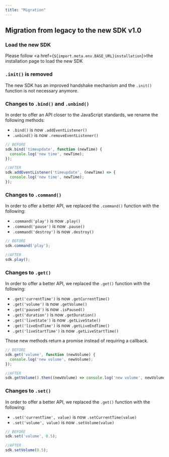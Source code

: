 ```yaml
---
title: "Migration"
---
```


## Migration from legacy to the new SDK v1.0

### Load the new SDK

Please follow <a href={`${import.meta.env.BASE_URL}installation`}>the installation page</a>
to load the new SDK

### `.init()` is removed

The new SDK has an improved handshake mechanism and the `.init()` function is not necessary anymore.

### Changes to `.bind()` and `.unbind()`

In order to offer an API closer to the JavaScript standards, we rename the following methods:

 * `.bind()` is now `.addEventListener()`
 * `.unbind()` is now `.removeEventListener()`

```js
// BEFORE
sdk.bind('timeupdate', function (newTime) {
  console.log('new time', newTime);
});

//AFTER
sdk.addEventListener('timeupdate', (newTime) => {
  console.log('new time', newTime);
});
```

### Changes to `.command()`

In order to offer a better API, we replaced the `.command()` function with the following:

 * `.command('play')` is now `.play()`
 * `.command('pause')` is now `.pause()`
 * `.command('destroy')` is now `.destroy()`

```js
// BEFORE
sdk.command('play');

//AFTER
sdk.play();
```

### Changes to `.get()`

In order to offer a better API, we replaced the `.get()` function with the following:

* `.get('currentTime')` is now `.getCurrentTime()`
* `.get('volume')` is now `.getVolume()`
* `.get('paused')` is now `.isPaused()`
* `.get('duration')` is now `.getDuration()`
* `.get('liveState')` is now `.getLiveState()`
* `.get('liveEndTime')` is now `.getLiveEndTime()`
* `.get('liveStartTime')` is now `.getLiveStartTime()`

Those new methods return a promise instead of requiring a callback.

```js
// BEFORE
sdk.get('volume', function (newVolume) {
  console.log('new volume', newVolume);
});

//AFTER
sdk.getVolume().then((newVolume) => console.log('new volume', newVolume));
```

### Changes to `.set()`

In order to offer a better API, we replaced the `.get()` function with the following:

* `.set('currentTime', value)` is now `.setCurrentTime(value)`
* `.set('volume', value)` is now `.setVolume(value)`

```js
// BEFORE
sdk.set('volume', 0.5);

//AFTER
sdk.setVolume(0.5);
```
